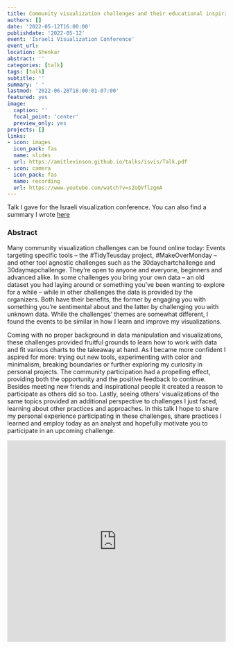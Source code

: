 ```yaml
---
title: Community visualization challenges and their educational inspiration
authors: []
date: '2022-05-12T16:00:00'
publishdate: '2022-05-12'
event: 'Israeli Visualization Conference'
event_url:
location: Shenkar
abstract: ''
categories: [talk]
tags: [talk]
subtitle: ''
summary: ' '
lastmod: '2022-06-28T18:00:01-07:00'
featured: yes
image:
  caption: ''
  focal_point: 'center'
  preview_only: yes
projects: []
links:
- icon: images
  icon_pack: fas
  name: slides
  url: https://amitlevinson.github.io/talks/isvis/Talk.pdf
- icon: camera
  icon_pack: fas
  name: recording
  url: https://www.youtube.com/watch?v=s2oQVflzgmA
---
```



Talk I gave for the Israeli visualization conference. You can also find a summary I wrote [here](https://amitlevinson.com/blog/isvis-talk-post/)

### Abstract

Many community visualization challenges can be found online today: Events targeting specific tools – the #TidyTeusday project, #MakeOverMonday – and other tool agnostic challenges such as the 30daychartchallenge and 30daymapchallenge. They're open to anyone and everyone, beginners and advanced alike. In some challenges you bring your own data – an old dataset you had laying around or something you've been wanting to explore for a while – while in other challenges the data is provided by the organizers. Both have their benefits, the former by engaging you with something you're sentimental about and the latter by challenging you with unknown data. While the challenges' themes are somewhat different, I found the events to be similar in how I learn and improve my visualizations.

Coming with no proper background in data manipulation and visualizations, these challenges provided fruitful grounds to learn how to work with data and fit various charts to the takeaway at hand. As I became more confident I aspired for more: trying out new tools, experimenting with color and minimalism, breaking boundaries or further exploring my curiosity in personal projects. The community participation had a propelling effect, providing both the opportunity and the positive feedback to continue. Besides meeting new friends and inspirational people it created a reason to participate as others did so too. Lastly, seeing others' visualizations of the same topics provided an additional perspective to challenges I just faced, learning about other practices and approaches. In this talk I hope to share my personal experience participating in these challenges, share practices I learned and employ today as an analyst and hopefully motivate you to participate in an upcoming challenge.


<iframe src="https://amitlevinson.github.io/talks/isvis/Talk.pdf" width = '100%' height='465px' frameborder="0"></iframe>
